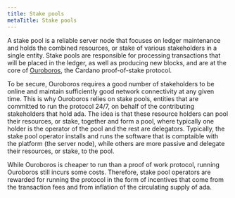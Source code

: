```yaml
---
title: Stake pools
metaTitle: Stake pools
---
```


A stake pool is a reliable server node that focuses on ledger maintenance and holds the combined resources, or stake of various stakeholders in a single entity. Stake pools are responsible for processing transactions that will be placed in the ledger, as well as producing new blocks, and are at the core of [Ouroboros](https://iohk.io/en/blog/posts/2020/03/23/from-classic-to-hydra-the-implementations-of-ouroboros-explained/), the Cardano proof-of-stake protocol. 

To be secure, Ouroboros requires a good number of stakeholders to be online and maintain sufficiently good network connectivity at any given time. This is why Ouroboros relies on stake pools, entities that are committed to run the protocol 24/7, on behalf of the contributing stakeholders that hold ada. The idea is that these resource holders can pool their resources, or stake, together and form a pool, where typically one holder is the operator of the pool and the rest are delegators. Typically, the stake pool operator installs and runs the software that is comptaible with the platform (the server node), while others are more passive and delegate their resources, or stake, to the pool. 

While Ouroboros is cheaper to run than a proof of work protocol, running Ouroboros still incurs some costs. Therefore, stake pool operators are rewarded for running the protocol in the form of incentives that come from the transaction fees and from inflation of the circulating supply of ada.

